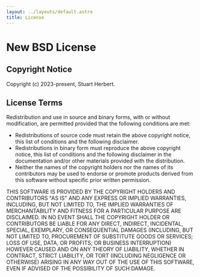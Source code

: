 ```yaml
---
layout: ../layouts/default.astro
title: License
---
```


# New BSD License

## Copyright Notice

Copyright (c) 2023-present, Stuart Herbert.

## License Terms

Redistribution and use in source and binary forms, with or without
modification, are permitted provided that the following conditions are met:

* Redistributions of source code must retain the above copyright notice,
  this list of conditions and the following disclaimer.
* Redistributions in binary form must reproduce the above copyright notice,
  this list of conditions and the following disclaimer in the documentation
  and/or other materials provided with the distribution.
* Neither the names of the copyright holders nor the names of its
  contributors may be used to endorse or promote products derived from this
  software without specific prior written permission.

THIS SOFTWARE IS PROVIDED BY THE COPYRIGHT HOLDERS AND CONTRIBUTORS "AS IS"
AND ANY EXPRESS OR IMPLIED WARRANTIES, INCLUDING, BUT NOT LIMITED TO, THE
IMPLIED WARRANTIES OF MERCHANTABILITY AND FITNESS FOR A PARTICULAR PURPOSE
ARE DISCLAIMED. IN NO EVENT SHALL THE COPYRIGHT HOLDER OR CONTRIBUTORS BE
LIABLE FOR ANY DIRECT, INDIRECT, INCIDENTAL, SPECIAL, EXEMPLARY, OR
CONSEQUENTIAL DAMAGES (INCLUDING, BUT NOT LIMITED TO, PROCUREMENT OF
SUBSTITUTE GOODS OR SERVICES; LOSS OF USE, DATA, OR PROFITS; OR BUSINESS
INTERRUPTION) HOWEVER CAUSED AND ON ANY THEORY OF LIABILITY, WHETHER IN
CONTRACT, STRICT LIABILITY, OR TORT (INCLUDING NEGLIGENCE OR OTHERWISE)
ARISING IN ANY WAY OUT OF THE USE OF THIS SOFTWARE, EVEN IF ADVISED OF THE
POSSIBILITY OF SUCH DAMAGE.
